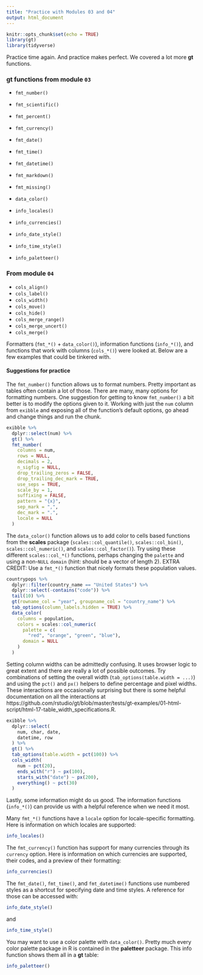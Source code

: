 ```yaml
---
title: "Practice with Modules 03 and 04"
output: html_document
---
```


```r
knitr::opts_chunk$set(echo = TRUE)
library(gt)
library(tidyverse)
```

Practice time again. And practice makes perfect. We covered a lot more **gt** functions.

### **gt** functions from module `03`

- `fmt_number()`
- `fmt_scientific()`
- `fmt_percent()`
- `fmt_currency()`
- `fmt_date()`
- `fmt_time()`
- `fmt_datetime()`
- `fmt_markdown()`
- `fmt_missing()`
- `data_color()`

- `info_locales()`
- `info_currencies()`
- `info_date_style()`
- `info_time_style()`
- `info_paletteer()`

### From module `04`

- `cols_align()`
- `cols_label()`
- `cols_width()`
- `cols_move()`
- `cols_hide()`
- `cols_merge_range()`
- `cols_merge_uncert()`
- `cols_merge()`

Formatters (`fmt_*()` + `data_color()`), information functions (`info_*()`), and functions that work with columns (`cols_*()`) were looked at. Below are a few examples that could be tinkered with.

#### Suggestions for practice

The `fmt_number()` function allows us to format numbers. Pretty important as tables often contain a lot of those. There are many, many options for formatting numbers. One suggestion for getting to know `fmt_number()` a bit better is to modify the options given to it. Working with just the `num` column from `exibble` and exposing all of the function's default options, go ahead and change things and run the chunk. 

```r
exibble %>%
  dplyr::select(num) %>%
  gt() %>%
  fmt_number(
    columns = num,
    rows = NULL,
    decimals = 2,
    n_sigfig = NULL,
    drop_trailing_zeros = FALSE,
    drop_trailing_dec_mark = TRUE,
    use_seps = TRUE,
    scale_by = 1,
    suffixing = FALSE,
    pattern = "{x}",
    sep_mark = ",",
    dec_mark = ".",
    locale = NULL
  )
```


The `data_color()` function allows us to add color to cells based functions from the **scales** package (`scales::col_quantile()`, `scales::col_bin()`, `scales::col_numeric()`, and `scales::col_factor()`). Try using these different `scales::col_*()` functions, perhaps changing the `palette` and using a non-`NULL` `domain` (hint: should be a vector of length 2). EXTRA CREDIT: Use a `fmt_*()` function that nicely formats these population values.

```r
countrypops %>%
  dplyr::filter(country_name == "United States") %>%
  dplyr::select(-contains("code")) %>%
  tail(10) %>%
  gt(rowname_col = "year", groupname_col = "country_name") %>%
  tab_options(column_labels.hidden = TRUE) %>%
  data_color(
    columns = population,
    colors = scales::col_numeric(
      palette = c(
        "red", "orange", "green", "blue"),
      domain = NULL
    )
  )
```


Setting column widths can be admittedly confusing. It uses browser logic to great extent and there are really a lot of possible outcomes. Try combinations of setting the overall width (`tab_options(table.width = ...)`) and using the `pct()` and `px()` helpers to define percentage and pixel widths. These interactions are occasionally surprising but there is some helpful documentation on all the interactions at https://github.com/rstudio/gt/blob/master/tests/gt-examples/01-html-script/html-17-table_width_specifications.R.

```r
exibble %>%
  dplyr::select(
    num, char, date,
    datetime, row
  ) %>%
  gt() %>%
  tab_options(table.width = pct(100)) %>%
  cols_width(
    num ~ pct(20),
    ends_with("r") ~ px(100),
    starts_with("date") ~ px(200),
    everything() ~ pct(30)
  )
```


Lastly, some information might do us good. The information functions (`info_*()`) can provide us with a helpful reference when we need it most.

Many `fmt_*()` functions have a `locale` option for locale-specific formatting. Here is information on which locales are supported:

```r
info_locales()
```

The `fmt_currency()` function has support for many currencies through its `currency` option. Here is information on which currencies are supported, their codes, and a preview of their formatting:

```r
info_currencies()
```

The `fmt_date()`, `fmt_time()`, and `fmt_datetime()` functions use numbered styles as a shortcut for specifying date and time styles. A reference for those can be accessed with:

```r
info_date_style()
```

and

```r
info_time_style()
```

You may want to use a color palette with `data_color()`. Pretty much every color palette package in R is contained in the **paletteer** package. This info function shows them all in a **gt** table:

```r
info_paletteer()
```

